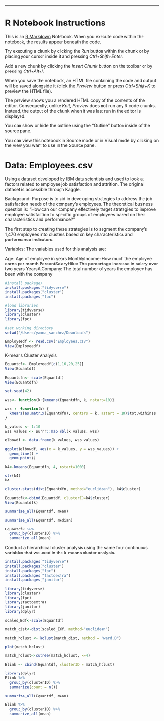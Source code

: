 ---

# R Notebook Instructions

This is an [R Markdown](http://rmarkdown.rstudio.com) Notebook. When you
execute code within the notebook, the results appear beneath the code.

Try executing a chunk by clicking the *Run* button within the chunk or
by placing your cursor inside it and pressing *Ctrl+Shift+Enter*.

Add a new chunk by clicking the *Insert Chunk* button on the toolbar or
by pressing *Ctrl+Alt+I*.

When you save the notebook, an HTML file containing the code and output
will be saved alongside it (click the *Preview* button or press
*Ctrl+Shift+K* to preview the HTML file).

The preview shows you a rendered HTML copy of the contents of the
editor. Consequently, unlike *Knit*, *Preview* does not run any R code
chunks. Instead, the output of the chunk when it was last run in the
editor is displayed.

You can show or hide the outline using the "Outline" button inside of
the source pane.

You can view this notebook in Source mode or in Visual mode by clicking
on the view you want to use in the Source pane.

# Data: Employees.csv
Using a dataset developed by IBM data scientists and used to look at factors related to employee job satisfaction and attrition. The original dataset is accessible through Kaggle. 
 
Background: Purpose is to aid in developing strategies to address the job satisfaction needs of the company’s employees. The theoretical business question is: “How can our company effectively target strategies to improve employee satisfaction to specific groups of employees based on their characteristics and performance?”
 
The first step to creating those strategies is to segment the company’s 1,470 employees into clusters based on key characteristics and performance indicators. 
 
Variables: The variables used for this analysis are:

Age: Age of employee in years
MonthlyIncome: How much the employee earns per month
PercentSalaryHike: The percentage increase in salary over two years
YearsAtCompany: The total number of years the employee has been with the company




```r
#install packages
install.packages("tidyverse")
install.packages("cluster")
install.packages("fpc")

#load libraries
library(tidyverse)
library(cluster)
library(fpc)

#set working directory
setwd("/Users/yanna_sanchez/Downloads") 

Employeedf <- read.csv("Employees.csv")
View(Employeedf)
```

K-means Cluster Analysis

```r
Equantdf<- Employeedf[c(1,16,20,25)]
View(Equantdf)

Equantdfn<- scale(Equantdf)
View(Equantdfn)

set.seed(42)
```


```r
wss<- function(k){kmeans(Equantdfn, k, nstart=10)}
```


```r
wss <- function(k) {
  kmeans(as.matrix(Equantdfn), centers = k, nstart = 10)$tot.withinss
}

k_values <- 1:10
wss_values <- purrr::map_dbl(k_values, wss)

elbowdf <- data.frame(k_values, wss_values)

ggplot(elbowdf, aes(x = k_values, y = wss_values)) +
  geom_line() +
  geom_point()

```


```r
k4<-kmeans(Equantdfn, 4, nstart=1000)

```



```r
str(k4)
k4
```


```r
cluster.stats(dist(Equantdfn, method="euclidean"), k4$cluster)

```


```r
Equantdfk<-cbind(Equantdf, clusterID=k4$cluster)
View(Equantdfk)

```


```r
summarise_all(Equantdf, mean)

```


```r
summarise_all(Equantdf, median)
```


```r
Equantdfk %>%
  group_by(clusterID) %>%
  summarize_all(mean)

```



Conduct a hierarchical cluster analysis using the same 
four continuous variables that we used in the k-means
cluster analysis.

```r
install.packages("tidyverse")
install.packages("cluster")
install.packages("fpc")
install.packages("factoextra")
install.packages("janitor")

library(tidyverse) 
library(cluster)
library(fpc)
library(factoextra)
library(janitor)
library(dplyr)


```



```r
scaled_Edf<-scale(Equantdf)

```


```r
match_dist<-dist(scaled_Edf, method="euclidean")

```


```r
match_hclust <- hclust(match_dist, method = "ward.D")


```


```r
plot(match_hclust)

```


```r
match_hclust<-cutree(match_hclust, k=4)

```


```r
Elink <- cbind(Equantdf, clusterID = match_hclust)

```


```r
library(dplyr)
Elink %>%
  group_by(clusterID) %>%
  summarize(count = n())

```


```r
summarize_all(Equantdf, mean)

```



```r

Elink %>%
  group_by(clusterID) %>%
  summarize_all(mean)


```
